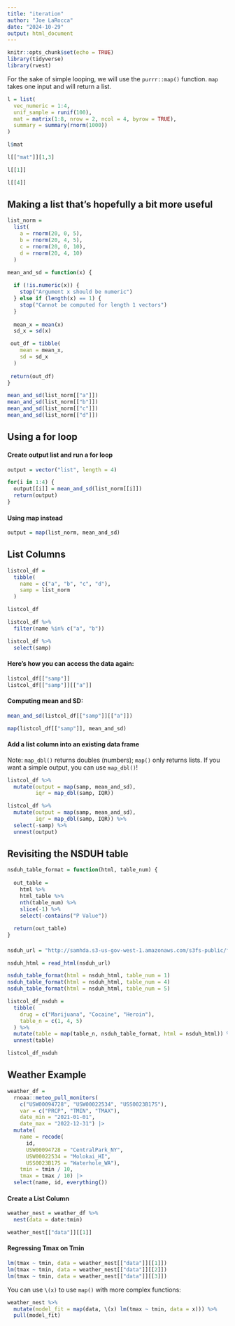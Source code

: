 ```yaml
---
title: "iteration"
author: "Joe LaRocca"
date: "2024-10-29"
output: html_document
---
```


```r
knitr::opts_chunk$set(echo = TRUE)
library(tidyverse)
library(rvest)
```

For the sake of simple looping, we will use the `purrr::map()` function. `map` takes one input and will return a list.

```r

l = list(
  vec_numeric = 1:4,
  unif_sample = runif(100),
  mat = matrix(1:8, nrow = 2, ncol = 4, byrow = TRUE),
  summary = summary(rnorm(1000))
)

```

```r

l$mat

l[["mat"]][1,3]

l[[1]]

l[[4]]

```

## Making a list that's hopefully a bit more useful

```r

list_norm = 
  list(
    a = rnorm(20, 0, 5),
    b = rnorm(20, 4, 5),
    c = rnorm(20, 0, 10),
    d = rnorm(20, 4, 10)
  )

```

```r

mean_and_sd = function(x) {
  
  if (!is.numeric(x)) {
    stop("Argument x should be numeric")
  } else if (length(x) == 1) {
    stop("Cannot be computed for length 1 vectors")
  }
  
  mean_x = mean(x)
  sd_x = sd(x)

 out_df = tibble(
    mean = mean_x, 
    sd = sd_x
  )
 
 return(out_df)
}

```

```r

mean_and_sd(list_norm[["a"]])
mean_and_sd(list_norm[["b"]])
mean_and_sd(list_norm[["c"]])
mean_and_sd(list_norm[["d"]])

```

## Using a for loop

#### Create output list and run a for loop

```r

output = vector("list", length = 4)

for(i in 1:4) {
  output[[i]] = mean_and_sd(list_norm[[i]])
  return(output)
}

```

#### Using map instead

```r

output = map(list_norm, mean_and_sd)

```

## List Columns

```r

listcol_df = 
  tibble(
    name = c("a", "b", "c", "d"),
    samp = list_norm
  )

listcol_df

listcol_df %>%
  filter(name %in% c("a", "b"))

listcol_df %>%
  select(samp)

```

#### Here's how you can access the data again:

```r

listcol_df[["samp"]]
listcol_df[["samp"]][["a"]]

```

#### Computing mean and SD:

```r

mean_and_sd(listcol_df[["samp"]][["a"]])

map(listcol_df[["samp"]], mean_and_sd)

```

#### Add a list column into an existing data frame

Note: `map_dbl()` returns doubles (numbers); `map()` only returns lists. If you want a simple output, you can use `map_dbl()`!

```r

listcol_df %>%
  mutate(output = map(samp, mean_and_sd),
         iqr = map_dbl(samp, IQR))

listcol_df %>%
  mutate(output = map(samp, mean_and_sd),
         iqr = map_dbl(samp, IQR)) %>%
  select(-samp) %>%
  unnest(output)

```

## Revisiting the NSDUH table

```r

nsduh_table_format = function(html, table_num) {
  
  out_table =
    html %>%
    html_table %>%
    nth(table_num) %>%
    slice(-1) %>%
    select(-contains("P Value"))
  
  return(out_table)
}

```

#### 

```r

nsduh_url = "http://samhda.s3-us-gov-west-1.amazonaws.com/s3fs-public/field-uploads/2k15StateFiles/NSDUHsaeShortTermCHG2015.htm"

nsduh_html = read_html(nsduh_url)

```

```r

nsduh_table_format(html = nsduh_html, table_num = 1)
nsduh_table_format(html = nsduh_html, table_num = 4)
nsduh_table_format(html = nsduh_html, table_num = 5)

```

```r

listcol_df_nsduh = 
  tibble(
    drug = c("Marijuana", "Cocaine", "Heroin"),
    table_n = c(1, 4, 5)
  ) %>% 
  mutate(table = map(table_n, nsduh_table_format, html = nsduh_html)) %>%
  unnest(table)

listcol_df_nsduh

```

## Weather Example

```r

weather_df = 
  rnoaa::meteo_pull_monitors(
    c("USW00094728", "USW00022534", "USS0023B17S"),
    var = c("PRCP", "TMIN", "TMAX"), 
    date_min = "2021-01-01",
    date_max = "2022-12-31") |>
  mutate(
    name = recode(
      id, 
      USW00094728 = "CentralPark_NY", 
      USW00022534 = "Molokai_HI",
      USS0023B17S = "Waterhole_WA"),
    tmin = tmin / 10,
    tmax = tmax / 10) |>
  select(name, id, everything())

```

#### Create a List Column

```r

weather_nest = weather_df %>%
  nest(data = date:tmin)

```

```r

weather_nest[["data"]][[1]]

```

#### Regressing Tmax on Tmin

```r

lm(tmax ~ tmin, data = weather_nest[["data"]][[1]])
lm(tmax ~ tmin, data = weather_nest[["data"]][[2]])
lm(tmax ~ tmin, data = weather_nest[["data"]][[3]])

```

You can use `\(x)` to use `map()` with more complex functions:

```r

weather_nest %>%
  mutate(model_fit = map(data, \(x) lm(tmax ~ tmin, data = x))) %>%
  pull(model_fit)

```

